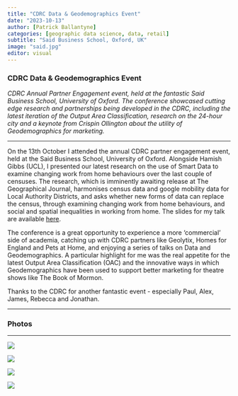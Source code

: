 ```yaml
---
title: "CDRC Data & Geodemographics Event"
date: "2023-10-13"
author: [Patrick Ballantyne]
categories: [geographic data science, data, retail]
subtitle: "Said Business School, Oxford, UK"
image: "said.jpg"
editor: visual
---
```


### CDRC Data & Geodemographics Event

*CDRC Annual Partner Engagement event, held at the fantastic Said Business School, University of Oxford. The conference showcased cutting edge research and partnerships being developed in the CDRC, including the latest iteration of the Output Area Classification, research on the 24-hour city and a keynote from Crispin Ollington about the utility of Geodemographics for marketing.*

------------------------------------------------------------------------

On the 13th October I attended the annual CDRC partner engagement event, held at the Said Business School, University of Oxford. Alongside Hamish Gibbs (UCL), I presented our latest research on the use of Smart Data to examine changing work from home behaviours over the last couple of censuses. The research, which is imminently awaiting release at The Geographical Journal, harmonises census data and google mobility data for Local Authority Districts, and asks whether new forms of data can replace the census, through examining changing work from home behaviours, and social and spatial inequalities in working from home. The slides for my talk are available [here](cdrc-slides.pdf).

The conference is a great opportunity to experience a more 'commercial' side of academia, catching up with CDRC partners like Geolytix, Homes for England and Pets at Home, and enjoying a series of talks on Data and Geodemographics. A particular highlight for me was the real appetite for the latest Output Area Classification (OAC) and the innovative ways in which Geodemographics have been used to support better marketing for theatre shows like The Book of Mormon.

Thanks to the CDRC for another fantastic event - especially Paul, Alex, James, Rebecca and Jonathan.

------------------------------------------------------------------------

### Photos

------------------------------------------------------------------------

![](cdrc%20slides.png)

![](rurc.png)

![](panel.jpeg)

![](keynote.jpeg)
